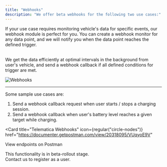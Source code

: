 ```yaml
---
title: "Webhooks"
description: "We offer beta webhooks for the following two use cases:"
---
```


If your use case requires monitoring vehicle's data for specific events, our webhook module is perfect for you.
You can create a webhook monitor for any data point, and we will notify you when the data point reaches the defined trigger.

<br/> We get the data efficiently at optimal intervals in the background from user's vehicle, and send a webhook callback if all defined conditions for trigger are met.

![Webhooks](/images/reference/webhooks.svg "Webhooks")

---

Some sample use cases are:

1. Send a webhook callback request when user starts / stops a charging session.
2. Send a webhook callback when user's battery level reaches a given target
   while charging.

<Card
  title="Telematica Webhooks"
  icon={regular("circle-nodes")}
  href="https://documenter.getpostman.com/view/20318095/VUqyoE9V"
>
  View endpoints on Postman
</Card>

This functionality is in beta-rollout stage.  
Contact us to register as a user.
